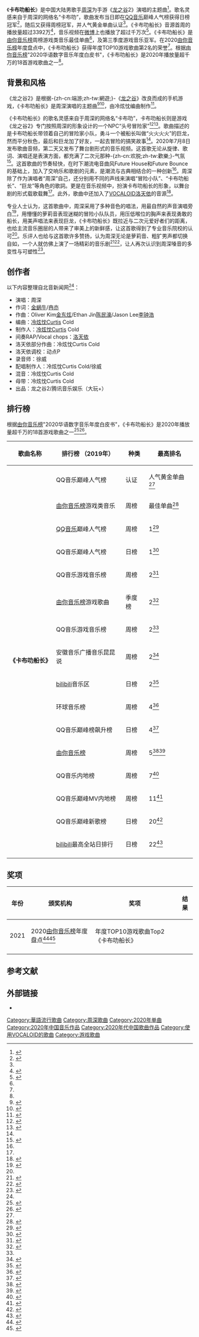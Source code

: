 {{NoteTA
|G1=Games
|G2=IT}}
{{Infobox song
| name       = 卡布叻船长
| cover      = File:Captain_Kabule,_single_of_Zhou_Shen,_July_2020.jpeg
| type       = [[单曲|单曲]]
| artist     = [[周深|周深]]
| album      = 
| released   = {{Start date|2020|7|8}}
| format     =
* [[数位音乐下载|-{zh-cn:数字;zh-tw:數位;}-下载]]
| recorded   = 
| studio     = 
| venue      = 
| genre      = [[华语流行音乐|流行]]
| length     = {{Duration|m=4|s=08}}
| label      = 
| writer     = 
| lyricist   = 
*金蜗牛
*冉亦
| composer   = 
*金东炫
*陈民濠
*李钟浩
| arranger   = 冷炫忱
| producer   = 冷炫忱
| chronology = [[周深|周深]]
| prev_title = [[情是何物|情是何物]]
| prev_year  = 2020
| next_title = [[荒原星火|荒原星火]]
| next_year  = 2020
| misc       = {{Extra chronology
 | artist     = 周深游戏
 | type       = 单曲
 | prev_title = [[与卿|与卿]]
 | prev_year  = 2020
 | title      = 卡布叻船长
 | year       = 2020
 | next_title = [[荒原星火|荒原星火]]
 | next_year  = 2020
}}
}}

《'''卡布叻船长'''》是中国大陆男歌手[[周深|周深]]为手游《[[龙之谷|龙之谷]]2》演唱的主题曲<ref name=guangming>{{cite web |title=周深化身卡布叻船长为《龙之谷2》手游献声，高萌上线酷狗音乐 |url=https://www.sohu.com/a/406704685_162758 |website=搜狐网 |publisher=光明网 |accessdate=2020-07-09 |archive-date=2020-07-16 |archive-url=https://web.archive.org/web/20200716221204/https://www.sohu.com/a/406704685_162758 |dead-url=no }}</ref>。歌名灵感来自于周深的网络名“卡布叻”，歌曲发布当日即在[[QQ音乐|QQ音乐]]巅峰人气榜获得日榜冠军<ref>{{cite web |title=代言人周深演绎《龙之谷2》MV舞台剧 郑爽直播变身“魔法师” |url=https://rich.online.sh.cn/content/2020-07/13/content_9601247.htm |website=上海热线 |accessdate=2020-07-13 |archive-date=2020-07-20 |archive-url=https://web.archive.org/web/20200720005636/https://rich.online.sh.cn/content/2020-07/13/content_9601247.htm |dead-url=yes }}</ref>，随后又获得周榜冠军，并人气黄金单曲认证<ref name="QQweekly"/>。《卡布叻船长》音源首周的播放量超过3392万<ref>{{cite web |title=#MUSA音乐指数# @卡布叻_周深 “事业粉”最不用担心的爱豆 |url=https://weibo.com/7279297760/JbDmeiDTk |website=娱乐哔哔机的微博 |accessdate=2020-07-17}}</ref>，音乐视频在[[微博|微博]]上也播放了超过千万次<ref>{{cite web |title=我为《龙之谷2》手游唱的主题曲《卡布叻船长》大家都听了吗？ |url=https://m.weibo.cn/status/4524748405356962 |website=卡布叻_周深的微博 |accessdate=2020-07-09 |archive-date=2020-07-17 |archive-url=https://web.archive.org/web/20200717132532/https://m.weibo.cn/status/4524748405356962 |dead-url=no }}</ref>。《卡布叻船长》是[[由你音乐榜|由你音乐榜]]周榜游戏类音乐最佳单曲<ref name=youbang/>，及第三季度游戏音乐亚军。在2020[[由你音乐榜|由你音乐榜]]年度盘点中，《卡布叻船长》获得年度TOP10游戏歌曲第2名的荣誉<ref name="sohu0119"/>。根据[[由你音乐榜|由你音乐榜]]"2020华语数字音乐年度白皮书"，《卡布叻船长》是2020年播放量超千万的18首游戏歌曲之一<ref name=whitepaper/>。

==背景和风格==
《龙之谷2》是根据-{zh-cn:端游;zh-tw:網遊;}-《[[龙之谷|龙之谷]]》改良而成的手机游戏，《卡布叻船长》是周深演唱的主题曲<ref>{{cite web |title=《龙之谷2》正式来袭！不止于冒险，不停于此刻 |url=https://news.sina.com.tw/article/20200709/35712024.html |website=新浪新闻（台湾） |accessdate=2020-07-16 |archive-date=2020-11-25 |archive-url=https://web.archive.org/web/20201125095845/https://news.sina.com.tw/article/20200709/35712024.html |dead-url=no }}</ref><ref>{{cite web |title=周深新歌，再现二次元曲风 |url=https://i.ifeng.com/c/7xusXisl9HM |website=凤凰网音乐 |accessdate=2020-07-07 |archive-date=2020-07-19 |archive-url=https://web.archive.org/web/20200719041544/https://i.ifeng.com/c/7xusXisl9HM |dead-url=no }}</ref>，由冷炫忱编曲制作<ref name=beiyin>{{cite web |title=《龙之谷2》手游上线 冷炫忱为主题曲《卡布叻船长》编曲 周深演唱 |url=http://news.bjcma.com/Item/15746.aspx |website=北音新闻网 |accessdate=2020-07-09 |archive-date=2020-07-17 |archive-url=https://web.archive.org/web/20200717235458/http://news.bjcma.com/Item/15746.aspx |dead-url=no }}</ref>。

《卡布叻船长》的歌名灵感来自于周深的网络名“卡布叻”，卡布叻船长则是游戏《龙之谷2》专门按照周深的形象设计的一个NPC“头号冒险家”<ref>{{cite web |author1=龙之谷2疯鸭 |title=卡布叻船长闪亮登场，专属宠物深深、Q萌坐骑等你来领！ |url=https://kuaibao.qq.com/s/20200707A0U2US00 |website=看点快报 |accessdate=2020-07-07 |archive-date=2020-07-16 |archive-url=https://web.archive.org/web/20200716233452/https://kuaibao.qq.com/s/20200707A0U2US00 |dead-url=no }}</ref><ref>{{cite web |title=《龙之谷2》首日登顶ios免费榜 周深现身直播间 |url=http://finance.sina.com.cn/stock/relnews/us/2020-07-11/doc-iircuyvk3242011.shtml |website=新浪财经 |accessdate=2020-07-11 |archive-date=2020-07-16 |archive-url=https://web.archive.org/web/20200716235036/https://finance.sina.com.cn/stock/relnews/us/2020-07-11/doc-iircuyvk3242011.shtml |dead-url=no }}</ref>。歌曲描述的是卡布叻船长带领着自己的冒险家小队，勇斗一个被船长叫做“火火火火”的巨龙，然而平分秋色，最后和巨龙加了好友，一起去冒险的搞笑故事<ref name="bilibili"/>。2020年7月8日发布歌曲音频，第二天又发布了舞台剧形式的音乐视频。这首歌无论从旋律、歌词、演唱还是表演方面，都充满了二次元那种-{zh-cn:欢脱;zh-tw:歡樂;}-气氛<ref>{{cite web |title=周深化身卡布叻船长为《龙之谷2》手游献声，高萌上线酷狗音乐 |url=http://news.tom.com/202007/4790016498.html |website=tom.com |accessdate=2020-07-09 |archive-date=2020-07-17 |archive-url=https://web.archive.org/web/20200717003548/http://news.tom.com/202007/4790016498.html |dead-url=no }}</ref>。这首歌曲的节奏轻快，在时下潮流电音曲风Future House和Future Bounce的基础上，加入了交响乐和歌剧的元素，是潮流与古典相结合的一种创新<ref name=guangming/>。周深除了作为演唱者“周深”自己，还分别用不同的声线来演唱“冒险小队”、“卡布叻船长”、“巨龙”等角色的歌詞。更是在音乐视频中，扮演卡布叻船长的形象，以舞台剧的形式载歌载舞<ref name=sohu/>。此外，歌曲中还加入了[[VOCALOID|VOCALOID]][[洛天依|洛天依]]的音源<ref name=sohu>{{cite web |title=音乐戏精周深新歌MV《卡布叻船长》上演冒险大戏 |url=https://www.sohu.com/a/406656698_115487 |website=搜狐音乐 |accessdate=2020-07-09 |archive-date=2020-07-09 |archive-url=https://web.archive.org/web/20200709212942/https://www.sohu.com/a/406656698_115487 |dead-url=no }}</ref>。

专业人士认为，这首歌曲中，周深采用了多种音色的唱法，用最自然的声音演唱旁白<ref>{{cite web |author1=唯音乐不让 |title=周深化身“卡布叻船长”，冒险小队集结，米米子快来！ |url=https://baijiahao.baidu.com/s?id=1671744089453729911 |website=百度百家号 |accessdate=2020-07-09 |archive-date=2020-07-21 |archive-url=https://web.archive.org/web/20200721221258/https://baijiahao.baidu.com/s?id=1671744089453729911 |dead-url=no }}</ref>，用懵懂的萝莉音表现迷糊的冒险小队队员，用压低喉位的胸声来表现勇敢的船长，用美声唱法来表现巨龙，《卡布叻船长》既拉近与二次元爱好者们的距离，也给主流音乐圈层的人带来了审美上的新鲜感，让这首歌得到了专业音乐院校的认可<ref name=beiyin/>。乐评人也给与这首歌许多赞扬，认为周深无论是萝莉音、粗犷男声都切换自如，一个人就仿佛上演了一场精彩的音乐剧<ref>{{cite web |title=#由你音乐榜#【由你乐评】乐评人点评 周深超话新歌！ |url=https://weibo.com/6733257358/Jaqx3jpHx |website=由你音乐榜的微博 |accessdate=2020-07-09 |archive-date=2020-07-21 |archive-url=https://web.archive.org/web/20200721203750/https://weibo.com/6733257358/Jaqx3jpHx |dead-url=no }}</ref><ref>{{cite web |author1=音悦夕风 |title=周深新歌《卡布叻船长》风格与《达拉崩吧》相似？ |url=https://baijiahao.baidu.com/s?id=1671728611354324173 |website=百度百家号 |accessdate=2020-07-09 |archive-date=2020-07-22 |archive-url=https://web.archive.org/web/20200722015057/https://baijiahao.baidu.com/s?id=1671728611354324173 |dead-url=no }}</ref>，让人再次认识到周深嗓音的多变性与可塑性<ref name=youyuan>{{cite web |title=7月8日，周深@卡布叻_周深 为手游《龙之谷2》演唱的主题曲《卡布叻船长》正式上线。 |url=https://weibo.com/6573096128/JaQQSwjwZ |website=由你音乐研究院的微博 |accessdate=2020-07-12 |archive-date=2020-07-21 |archive-url=https://web.archive.org/web/20200721223553/https://weibo.com/6573096128/JaQQSwjwZ |dead-url=no }}</ref>。

==创作者==
以下内容整理自北音新闻网<ref name=beiyin/>：
{{Div col}}
*演唱：周深
*作词：[[金蜗牛|金蜗牛]]/[[冉亦|冉亦]]
*作曲：Oliver Kim[[金东炫|金东炫]]/Ethan Jin[[陈民濠|陈民濠]]/Jason Lee[[李钟浩|李钟浩]]
*编曲：[[冷炫忱|冷炫忱]]Curtis Cold
*制作人：[[冷炫忱|冷炫忱]]Curtis Cold
*间奏RAP/Vocal chops：[[洛天依|洛天依]]
*洛天依部分作曲：冷炫忱Curtis Cold
*洛天依调校：动点P
*录音师：徐威
*配唱制作人：冷炫忱Curtis Cold/徐威
*混音：冷炫忱Curtis Cold
*母带：冷炫忱Curtis Cold
*出品：龙之谷2/腾讯音乐娱乐（大玩+）
{{div col end}}

== 排行榜 ==
根据[[由你音乐榜|由你音乐榜]]"2020华语数字音乐年度白皮书"，《卡布叻船长》是2020年播放量超千万的18首游戏歌曲之一<ref>{{cite news |title=文章分享【「2020华语数字音乐年度白皮书」正式发布！】_由你音乐榜 |url=https://weibo.com/6466290670/K8Ca6pebP |accessdate=2021-03-30 |publisher=周深资讯站 |date=2021-03-30}}</ref><ref name=whitepaper>{{cite news |title=“2020华语数字音乐年度白皮书”正式发布！ |url=https://new.qq.com/omn/20210330/20210330A06GRW00.html |accessdate=2021-03-30 |publisher=由你音乐研究院 |date=2021-03-30}}</ref>。
{| class="wikitable plainrowheaders sortable" style="text-align:center"
|-
! scope="col"| 歌曲名称
! scope="col"| 排行榜
（2019年）
! scope="col"| 种类
! scope="col"| 最高排名
|-
|rowspan="16"|'''《卡布叻船长》'''
! scope="row"| QQ音乐巅峰人气榜
|认证
|人气黄金单曲<ref name="QQweekly"/>
|-
! scope="row"| [[由你音乐榜|由你音乐榜]]游戏类音乐
|周榜
|最佳单曲<ref name=youbang>{{cite web |title=【#由你音乐榜#一周上榜歌曲报告】 |url=https://weibo.com/6573096128/JbEJGrNby |website=由你音乐研究院的微博 |accessdate=2020-07-17 |archive-date=2020-08-19 |archive-url=https://web.archive.org/web/20200819063940/https://weibo.com/6573096128/JbEJGrNby |dead-url=no }}</ref>
|-
! scope="row"| [[QQ音乐|QQ音乐]]巅峰人气榜
|周榜
|1<ref name="QQweekly">{{cite web |title=#QQ音乐巅峰人气榜#2020年第28周（2020.7.6～2020.7.12）周榜揭榜！ |url=https://weibo.com/2169129705/Jb2l02LnZ |website=QQ音乐的微博 |accessdate=2020-07-13 |archive-date=2020-07-16 |archive-url=https://web.archive.org/web/20200716223334/https://weibo.com/2169129705/Jb2l02LnZ |dead-url=no }}</ref>
|-
! scope="row"| QQ音乐巅峰人气榜
|日榜
|1<ref>{{cite web |title=#QQ音乐巅峰榜#第191天 |url=https://weibo.com/2169129705/Jaoza5wqE |website=QQ音乐的微博 |accessdate=2020-07-09 |archive-date=2020-08-18 |archive-url=https://web.archive.org/web/20200818190326/https://weibo.com/2169129705/Jaoza5wqE |dead-url=no }}</ref>
|-
! scope="row"| QQ音乐游戏音乐榜
|周榜
|2<ref name="#1">{{cite web |title=QQ音乐内地榜 2020 7.3-7.9 |url=https://y.qq.com/n/yqq/toplist/73.html#t1=2020&t2=28&t3=song&t4=4&t5=1 |website=QQ音乐 |accessdate= |archive-url=https://archive.today/20200810212415/https://y.qq.com/n/yqq/toplist/73.html%23t1=2020&t2=28&t3=song&t4=4&t5=1#t1=2020&t2=28&t3=song&t4=4&t5=1 |archive-date=2020-08-10 |dead-url=yes }}</ref>
|-
! scope="row"|[[由你音乐榜|由你音乐榜]]游戏歌曲
|季度榜
|2<ref>{{cite web |title=3季度最佳表现（季度游戏歌曲 TOP10） |url=https://weibo.com/6573096128/JsuWLEuSr |website=微博 |publisher=由你音乐研究院 |accessdate=2020-11-05}}</ref>
|-
! scope="row"| QQ音乐游戏音乐榜
|周榜
|2<ref name="#1"/>
|-
! scope="row"| 安徽音乐广播音乐昆昆说
|周榜
|2<ref>{{cite web |title=《音乐昆昆说TOP20》2020年【第30期】总【第58期】榜单揭晓： |url=https://weibo.com/1858983272/JdSC37BEK |website=安徽音乐广播畅享895的微博 |accessdate=2020-08-01}}</ref>
|-
! scope="row"| [[bilibili|bilibili]]音乐区
|日榜
|2<ref>{{cite web |title=【7月10日补7月9日】 |url=https://weibo.com/7368369618/JasFouu0b |website=周深数据播报站的微博 |accessdate=2020-07-10 |archive-date=2020-07-19 |archive-url=https://web.archive.org/web/20200719123954/https://weibo.com/7368369618/JasFouu0b |dead-url=no }}</ref>
|-
! scope="row"| 环球音乐榜
|周榜
|4<ref>{{cite web |title=周深、周杰伦排名稳固，阿朵新歌首周第五 |url=https://new.qq.com/omn/20200720/20200720A0VPXB00.html |website=腾讯网企鹅号 |publisher=环球音乐榜 |accessdate=2020-07-20 |archive-date=2020-07-21 |archive-url=https://web.archive.org/web/20200721201928/https://new.qq.com/omn/20200720/20200720A0VPXB00.html |dead-url=no }}</ref>
|-
! scope="row"| QQ音乐巅峰榜飙升榜
|日榜
|4<ref>{{cite web |title=QQ音乐飙升榜 2020-07-09 |url=https://y.qq.com/n/yqq/toplist/62.html#stat=y_new.toplist.menu.62 |website=QQ音乐 |accessdate= |archive-url=https://archive.today/20200709214024/https://y.qq.com/n/yqq/toplist/62.html%23stat=y_new.toplist.menu.62#stat=y_new.toplist.menu.62 |archive-date=2020-07-09 |dead-url=yes }}</ref>
|-
! scope="row"| [[由你音乐榜|由你音乐榜]]
|周榜
|5<ref>{{cite web |title=2020年第27期#由你音乐榜#榜单来袭！ |url=https://weibo.com/6733257358/JaZhUrOlo |website=由你音乐榜的微博 |accessdate=2020-07-13 |archive-date=2020-07-15 |archive-url=https://web.archive.org/web/20200715005317/https://weibo.com/6733257358/JaZhUrOlo |dead-url=no }}</ref><ref>{{cite web |title=卡布叻船长 |url=https://yobang.tencentmusic.com/#/detail/2472940 |website=由你音乐榜 |accessdate=2020-07-19 |archive-date=2019-05-20 |archive-url=https://web.archive.org/web/20190520044718/https://yobang.tencentmusic.com/#/detail/2472940 |dead-url=yes }}</ref>
|-
! scope="row"| QQ音乐内地榜
|周榜
|7<ref>{{cite web |title=QQ音乐内地榜 2020 7.3-7.9 |url=https://y.qq.com/n/yqq/toplist/5.html#t1=2020&t2=28&t3=song&t4=0&t5=1 |website=QQ音乐 |accessdate= |archive-url=https://archive.today/20181231211438/https://y.qq.com/n/yqq/toplist/5.html%23t1=2018&t2=21&t3=song&t4=30&t5=1#t1=2020&t2=28&t3=song&t4=0&t5=1 |archive-date=2018-12-31 |dead-url=yes }}</ref>
|-
! scope="row"| QQ音乐巅峰MV内地榜
|周榜
|11<ref>{{cite web |title=QQ音乐巅峰MV内地榜 2020 7.06-7.12 |url=https://y.qq.com/portal/mv_toplist.html#t2=202028&&t1=mainland&stat=y_new.toplist.menu.mv_toplist |website=QQ音乐 |accessdate= |archive-url=https://archive.today/20200713190125/https://y.qq.com/portal/mv_toplist.html%23t2=202028&&t1=mainland&stat=y_new.toplist.menu.mv_toplist#t2=202028&&t1=mainland&stat=y_new.toplist.menu.mv_toplist |archive-date=2020-07-13 |dead-url=yes }}</ref>
|-
! scope="row"| QQ音乐巅峰新歌榜
|日榜
|20<ref>{{cite web |title=QQ音乐巅峰新歌榜 2020-07-12 |url=https://y.qq.com/n/yqq/toplist/27.html#stat=y_new.toplist.menu.27 |website=QQ音乐 |accessdate= |archive-url=https://archive.today/20200712012315/https://y.qq.com/n/yqq/toplist/27.html%23stat=y_new.toplist.menu.27#stat=y_new.toplist.menu.27 |archive-date=2020-07-12 |dead-url=yes }}</ref>
|-
! scope="row"| [[bilibili|bilibili]]最高全站日排行
|日榜
|22<ref name="bilibili">{{cite web |title=周深《卡布叻船长》龙之谷2手游主题曲舞台剧MV |url=https://www.bilibili.com/video/BV1QK4y1s7K9 |website=bilibili弹幕网 |accessdate=2020-07-09 |archive-date=2020-07-19 |archive-url=https://web.archive.org/web/20200719150912/https://www.bilibili.com/video/BV1QK4y1s7K9 |dead-url=no }}</ref>
|-
|}

==奖项==
{| class="wikitable sortable"
|-
!年份
!颁奖机构
!奖项
!结果
|-
|rowspan="1"|2021
|2020[[由你音乐榜|由你音乐榜]]年度盘点<ref name="data0119">{{cite web |title=【1月19日】 |url=https://weibo.com/7368369618/JDTPi5B5u |website=微博 |publisher=周深数据播报站 |accessdate=2021-01-19}}</ref><ref name="sohu0119">{{cite web |title=由你音乐榜发布2020年度盘点 多维数据解码华语乐坛流行 |url=https://www.sohu.com/a/445449093_115487 |publisher=搜狐音乐 |accessdate=2021-01-19 |archive-date=2021-01-28 |archive-url=https://web.archive.org/web/20210128035143/https://www.sohu.com/a/445449093_115487 |dead-url=no }}</ref>
|年度TOP10游戏歌曲Top2《卡布叻船长》
|{{won}}
|-
|}

==参考文献==
{{Reflist|25em}}

==外部链接==
*{{youtube|_xHbCAAKI8s}}

{{周深}}

[[Category:華語流行歌曲|Category:華語流行歌曲]]
[[Category:周深歌曲|Category:周深歌曲]]
[[Category:2020年单曲|Category:2020年单曲]]
[[Category:2020年中国音乐作品|Category:2020年中国音乐作品]]
[[Category:2020年代中国歌曲作品|Category:2020年代中国歌曲作品]]
[[Category:使用VOCALOID的歌曲|Category:使用VOCALOID的歌曲]]
[[Category:游戏歌曲|Category:游戏歌曲]]